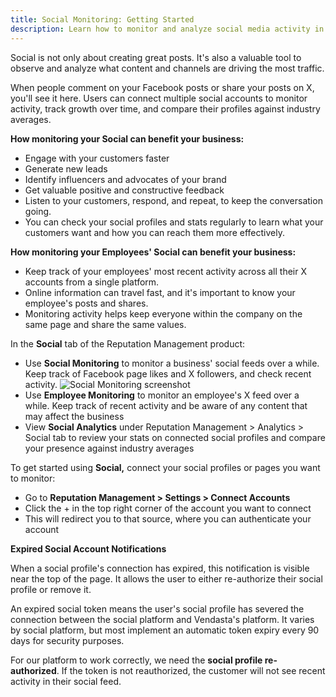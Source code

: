 ```yaml
---
title: Social Monitoring: Getting Started
description: Learn how to monitor and analyze social media activity in Reputation Management
---
```


Social is not only about creating great posts. It's also a valuable tool to observe and analyze what content and channels are driving the most traffic.

When people comment on your Facebook posts or share your posts on X, you'll see it here. Users can connect multiple social accounts to monitor activity, track growth over time, and compare their profiles against industry averages.

**How monitoring your Social can benefit your business:**

- Engage with your customers faster
- Generate new leads
- Identify influencers and advocates of your brand
- Get valuable positive and constructive feedback
- Listen to your customers, respond, and repeat, to keep the conversation going.
- You can check your social profiles and stats regularly to learn what your customers want and how you can reach them more effectively.

**How monitoring your Employees' Social can benefit your business:**

- Keep track of your employees' most recent activity across all their X accounts from a single platform.
- Online information can travel fast, and it's important to know your employee's posts and shares.
- Monitoring activity helps keep everyone within the company on the same page and share the same values.

In the **Social** tab of the Reputation Management product:

- Use **Social Monitoring** to monitor a business' social feeds over a while. Keep track of Facebook page likes and X followers, and check recent activity.
  ![Social Monitoring screenshot](./img/social-monitoring.png)
- Use **Employee Monitoring** to monitor an employee's X feed over a while. Keep track of recent activity and be aware of any content that may affect the business
- View **Social Analytics** under Reputation Management > Analytics > Social tab to review your stats on connected social profiles and compare your presence against industry averages

To get started using **Social,** connect your social profiles or pages you want to monitor:

- Go to **Reputation Management > Settings > Connect Accounts**
- Click the + in the top right corner of the account you want to connect 
- This will redirect you to that source, where you can authenticate your account

**Expired Social Account Notifications**

When a social profile's connection has expired, this notification is visible near the top of the page. It allows the user to either re-authorize their social profile or remove it.

An expired social token means the user's social profile has severed the connection between the social platform and Vendasta's platform. It varies by social platform, but most implement an automatic token expiry every 90 days for security purposes. 

For our platform to work correctly, we need the **social profile re-authorized**. If the token is not reauthorized, the customer will not see recent activity in their social feed.